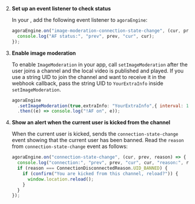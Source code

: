 <PlatformWrapper platform="web">


2. **Set up an event listener to check status**

    In your  <Vpl k="CLIENT" />, add the following event listener to `agoraEngine`:

      ```javascript
      agoraEngine.on("image-moderation-connection-state-change", (cur, prev) => {
        console.log("AF status:", "prev", prev, "cur", cur);
      });
      ```

1. **Enable image moderation**

   To enable `ImageModeration` in your app, call `setImageModeration` after the user joins a channel and the local video is published and played. If you use a string UID to join the channel and want to receive it in the webhook callback, pass the string UID to `YourExtraInfo` inside `setImageModeration`.

      ```javascript
      agoraEngine
        .setImageModeration(true,extraInfo: "YourExtraInfo",{ interval: 1000 })
        .then((e) => console.log("!AF on", e));
      ```

1. **Show an alert when the current user is kicked from the channel**

    When the current user is kicked, <Vg k="AGORA_BACKEND" /> sends the `connection-state-change` event showing that the
        current user has been banned. Read the `reason` from `connection-state-change` event as follows:

      ```javascript
      agoraEngine.on("connection-state-change", (cur, prev, reason) => {
        console.log("connection:", "prev", prev, "cur", cur, "reason:", reason);
        if (reason === ConnectionDisconnectedReason.UID_BANNED) {
          if (confirm("You are kicked from this channel, reload?")) {
            window.location.reload();
          }
        }
      });
      ```

</PlatformWrapper>
